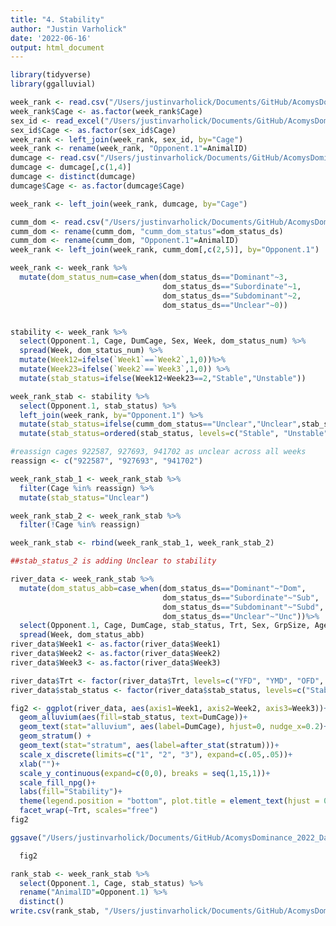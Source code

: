 ```yaml
---
title: "4. Stability"
author: "Justin Varholick"
date: '2022-06-16'
output: html_document
---
```


```r
library(tidyverse)
library(ggalluvial)
```

```r
week_rank <- read.csv("/Users/justinvarholick/Documents/GitHub/AcomysDominance_2022_Data_Results/Data/dscorebweek_edited.csv")
week_rank$Cage <- as.factor(week_rank$Cage)
sex_id <- read_excel("/Users/justinvarholick/Documents/GitHub/AcomysDominance_2022_Data_Results/Data/AcomysDomRegen_Inventory.xlsx", sheet = "Sheet3")
sex_id$Cage <- as.factor(sex_id$Cage)
week_rank <- left_join(week_rank, sex_id, by="Cage")
week_rank <- rename(week_rank, "Opponent.1"=AnimalID)
dumcage <- read.csv("/Users/justinvarholick/Documents/GitHub/AcomysDominance_2022_Data_Results/Data/dscorebyanimal_edited.csv")
dumcage <- dumcage[,c(1,4)]
dumcage <- distinct(dumcage)
dumcage$Cage <- as.factor(dumcage$Cage)

week_rank <- left_join(week_rank, dumcage, by="Cage")

cumm_dom <- read.csv("/Users/justinvarholick/Documents/GitHub/AcomysDominance_2022_Data_Results/Data/dscorebyanimal_edited.csv")
cumm_dom <- rename(cumm_dom, "cumm_dom_status"=dom_status_ds)
cumm_dom <- rename(cumm_dom, "Opponent.1"=AnimalID)
week_rank <- left_join(week_rank, cumm_dom[,c(2,5)], by="Opponent.1")

week_rank <- week_rank %>%
  mutate(dom_status_num=case_when(dom_status_ds=="Dominant"~3,
                                  dom_status_ds=="Subordinate"~1,
                                  dom_status_ds=="Subdominant"~2,
                                  dom_status_ds=="Unclear"~0))


stability <- week_rank %>% 
  select(Opponent.1, Cage, DumCage, Sex, Week, dom_status_num) %>% 
  spread(Week, dom_status_num) %>% 
  mutate(Week12=ifelse(`Week1`==`Week2`,1,0))%>% 
  mutate(Week23=ifelse(`Week2`==`Week3`,1,0)) %>% 
  mutate(stab_status=ifelse(Week12+Week23==2,"Stable","Unstable"))

week_rank_stab <- stability %>% 
  select(Opponent.1, stab_status) %>% 
  left_join(week_rank, by="Opponent.1") %>% 
  mutate(stab_status=ifelse(cumm_dom_status=="Unclear","Unclear",stab_status)) %>% 
  mutate(stab_status=ordered(stab_status, levels=c("Stable", "Unstable", "Unclear")))

#reassign cages 922587, 927693, 941702 as unclear across all weeks
reassign <- c("922587", "927693", "941702")

week_rank_stab_1 <- week_rank_stab %>% 
  filter(Cage %in% reassign) %>% 
  mutate(stab_status="Unclear")

week_rank_stab_2 <- week_rank_stab %>% 
  filter(!Cage %in% reassign)

week_rank_stab <- rbind(week_rank_stab_1, week_rank_stab_2)

##stab_status_2 is adding Unclear to stability
```



```r
river_data <- week_rank_stab %>% 
  mutate(dom_status_abb=case_when(dom_status_ds=="Dominant"~"Dom",
                                  dom_status_ds=="Subordinate"~"Sub",
                                  dom_status_ds=="Subdominant"~"Subd",
                                  dom_status_ds=="Unclear"~"Unc"))%>% 
  select(Opponent.1, Cage, DumCage, stab_status, Trt, Sex, GrpSize, Age, Week, dom_status_abb) %>% 
  spread(Week, dom_status_abb)
river_data$Week1 <- as.factor(river_data$Week1)
river_data$Week2 <- as.factor(river_data$Week2)
river_data$Week3 <- as.factor(river_data$Week3)

river_data$Trt <- factor(river_data$Trt, levels=c("YFD", "YMD", "OFD", "YMT"))
river_data$stab_status <- factor(river_data$stab_status, levels=c("Stable", "Unstable", "Unclear"))

```


```r

fig2 <- ggplot(river_data, aes(axis1=Week1, axis2=Week2, axis3=Week3))+
  geom_alluvium(aes(fill=stab_status, text=DumCage))+
  geom_text(stat="alluvium", aes(label=DumCage), hjust=0, nudge_x=0.2)+
  geom_stratum() + 
  geom_text(stat="stratum", aes(label=after_stat(stratum)))+
  scale_x_discrete(limits=c("1", "2", "3"), expand=c(.05,.05))+
  xlab("")+
  scale_y_continuous(expand=c(0,0), breaks = seq(1,15,1))+
  scale_fill_npg()+
  labs(fill="Stability")+
  theme(legend.position = "bottom", plot.title = element_text(hjust = 0.5), axis.text.y=element_blank(), axis.ticks.y=element_blank())+
  facet_wrap(~Trt, scales="free")
fig2
```

```r

ggsave("/Users/justinvarholick/Documents/GitHub/AcomysDominance_2022_Data_Results/R generated figures/Fig2_stab_plots.tiff", fig2, units="cm", width = 15, height = 15, device='tiff', dpi=300)

  fig2
```
```r
rank_stab <- week_rank_stab %>% 
  select(Opponent.1, Cage, stab_status) %>% 
  rename("AnimalID"=Opponent.1) %>% 
  distinct()
write.csv(rank_stab, "/Users/justinvarholick/Documents/GitHub/AcomysDominance_2022_Data_Results/Data/stabilitybycage.csv")
```

